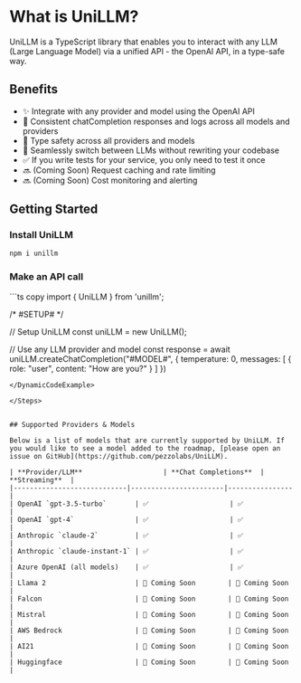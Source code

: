 
# What is UniLLM?

UniLLM is a TypeScript library that enables you to interact with any LLM (Large Language Model) via a unified API - the OpenAI API, in a type-safe way.

## Benefits
- ✨ Integrate with any provider and model using the OpenAI API
- 💬 Consistent chatCompletion responses and logs across all models and providers
- 💯 Type safety across all providers and models
- 🔁 Seamlessly switch between LLMs without rewriting your codebase
- ✅ If you write tests for your service, you only need to test it once
- 🔜 (Coming Soon) Request caching and rate limiting
- 🔜 (Coming Soon) Cost monitoring and alerting

## Getting Started

<Steps>

### Install UniLLM
```bash copy
npm i unillm
```

### Make an API call
<DynamicCodeExample>
```ts copy
import { UniLLM } from 'unillm';

/*
  #SETUP#
*/

// Setup UniLLM
const uniLLM = new UniLLM();

// Use any LLM provider and model
const response = await uniLLM.createChatCompletion("#MODEL#", {
  temperature: 0,
  messages: [
    {
      role: "user",
      content: "How are you?"
    }
  ]
})
```
</DynamicCodeExample>

</Steps>


## Supported Providers & Models

Below is a list of models that are currently supported by UniLLM. If you would like to see a model added to the roadmap, [please open an issue on GitHub](https://github.com/pezzolabs/UniLLM).

| **Provider/LLM**                    | **Chat Completions**  | **Streaming**  |
|----------------------------|-----------------------|----------------|
| OpenAI `gpt-3.5-turbo`       | ✅                    | ✅              |  
| OpenAI `gpt-4`               | ✅                    | ✅              |  
| Anthropic `claude-2`         | ✅                    | ✅              |  
| Anthropic `claude-instant-1` | ✅                    | ✅              |  
| Azure OpenAI (all models)    | ✅                    | ✅              |  
| Llama 2                      | 🚧 Coming Soon        | 🚧 Coming Soon  |  
| Falcon                       | 🚧 Coming Soon        | 🚧 Coming Soon  |  
| Mistral                      | 🚧 Coming Soon        | 🚧 Coming Soon  |  
| AWS Bedrock                  | 🚧 Coming Soon        | 🚧 Coming Soon  |  
| AI21                         | 🚧 Coming Soon        | 🚧 Coming Soon  |  
| Huggingface                  | 🚧 Coming Soon        | 🚧 Coming Soon  |  